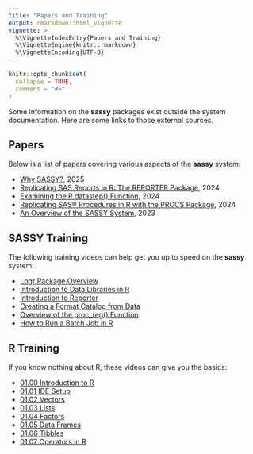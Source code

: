 ```yaml
---
title: "Papers and Training"
output: rmarkdown::html_vignette
vignette: >
  %\VignetteIndexEntry{Papers and Training}
  %\VignetteEngine{knitr::rmarkdown}
  %\VignetteEncoding{UTF-8}
---
```


```r
knitr::opts_chunk$set(
  collapse = TRUE,
  comment = "#>"
)
```

Some information on the **sassy** packages exist outside the system documentation.
Here are some links to those external sources.

## Papers

Below is a list of papers covering various aspects of the **sassy** system:

  * [Why SASSY?](https://pharmasug.org/proceedings/2025/AP/PharmaSUG-2025-AP-263.pdf), 2025
  * [Replicating SAS Reports in R: The REPORTER Package](https://sesug.org/proceedings/sesug_2024_SAAG/PresentationSummaries/Papers/113_Final_PDF.pdf), 2024
  * [Examining the R datastep() Function](https://www.lexjansen.com/sesug/2024/111_Final_PDF.pdf), 2024
  * [Replicating SAS® Procedures in R with the PROCS Package](https://pharmasug.org/proceedings/2024/AP/PharmaSUG-2024-AP-295.pdf), 2024
  * [An Overview of the SASSY System](https://www.lexjansen.com/wuss/2023/WUSS-2023-Paper-185.pdf), 2023


## SASSY Training

The following training videos can help get you up to speed on the **sassy** system:

  * [Logr Package Overview](https://www.youtube.com/watch?v=o20fT6IOBVs&list=PL7K0QSiaKSb6WA6479ma0uMZjEPYDjpWZ&index=1)
  * [Introduction to Data Libraries in R](https://www.youtube.com/watch?v=uHo8J9LR1xo&list=PL7K0QSiaKSb6WA6479ma0uMZjEPYDjpWZ&index=6)
  * [Introduction to Reporter](https://www.youtube.com/watch?v=PuqQFqOrFXQ&list=PL7K0QSiaKSb6WA6479ma0uMZjEPYDjpWZ&index=4)
  * [Creating a Format Catalog from Data](https://www.youtube.com/watch?v=n_E5Y2BgmYk&list=PL7K0QSiaKSb6WA6479ma0uMZjEPYDjpWZ&index=2)
  * [Overview of the proc_reg() Function](https://www.youtube.com/watch?v=DK4kCYgNjfA&list=PL7K0QSiaKSb6WA6479ma0uMZjEPYDjpWZ&index=3)
  * [How to Run a Batch Job in R](https://www.youtube.com/watch?v=0SnOYyS7x8k&list=PL7K0QSiaKSb6WA6479ma0uMZjEPYDjpWZ&index=5)


## R Training 

If you know nothing about R, these videos can give you the basics:

  * [01.00 Introduction to R](https://www.youtube.com/watch?v=WLSW8-f12Ls&list=PL7K0QSiaKSb7KSAJvbbjrAVxvi707OiAY)
  * [01.01 IDE Setup](https://www.youtube.com/watch?v=s7Gifa0-UuE&list=PL7K0QSiaKSb7KSAJvbbjrAVxvi707OiAY&index=2)
  * [01.02 Vectors](https://www.youtube.com/watch?v=B_Ie6PZpspE&list=PL7K0QSiaKSb7KSAJvbbjrAVxvi707OiAY&index=3)
  * [01.03 Lists](https://www.youtube.com/watch?v=8i0TPtkFdxc&list=PL7K0QSiaKSb7KSAJvbbjrAVxvi707OiAY&index=4)
  * [01.04 Factors](https://www.youtube.com/watch?v=PZENOrdCwtY&list=PL7K0QSiaKSb7KSAJvbbjrAVxvi707OiAY&index=5)
  * [01.05 Data Frames](https://www.youtube.com/watch?v=k7Y75L1W6sU&list=PL7K0QSiaKSb7KSAJvbbjrAVxvi707OiAY&index=6)
  * [01.06 Tibbles](https://www.youtube.com/watch?v=MVtzrakotqk&list=PL7K0QSiaKSb7KSAJvbbjrAVxvi707OiAY&index=7)
  * [01.07 Operators in R](https://www.youtube.com/watch?v=TCwHVsfVbyc&list=PL7K0QSiaKSb7KSAJvbbjrAVxvi707OiAY&index=8)
  

